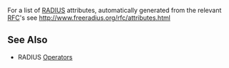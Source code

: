 For a list of [[RADIUS]] attributes, automatically generated from the relevant [[RFC]]'s see http://www.freeradius.org/rfc/attributes.html

==See Also==
* RADIUS [[Operators]]